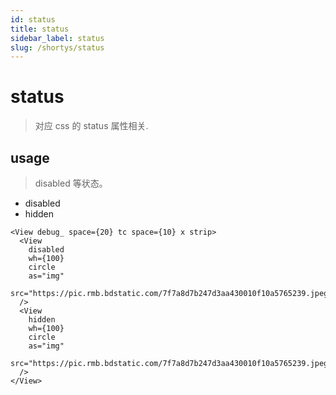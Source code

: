 ```yaml
---
id: status
title: status
sidebar_label: status
slug: /shortys/status
---
```


# status

> 对应 css 的 status 属性相关.

## usage

> disabled 等状态。

- disabled
- hidden

```tsx live
<View debug_ space={20} tc space={10} x strip>
  <View
    disabled
    wh={100}
    circle
    as="img"
    src="https://pic.rmb.bdstatic.com/7f7a8d7b247d3aa430010f10a5765239.jpeg"
  />
  <View
    hidden
    wh={100}
    circle
    as="img"
    src="https://pic.rmb.bdstatic.com/7f7a8d7b247d3aa430010f10a5765239.jpeg"
  />
</View>
```
